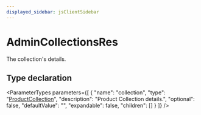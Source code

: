 ```yaml
---
displayed_sidebar: jsClientSidebar
---
```



# AdminCollectionsRes

The collection's details.

## Type declaration

<ParameterTypes parameters={[
  {
    "name": "collection",
    "type": "[ProductCollection](../classes/internal.ProductCollection.mdx)",
    "description": "Product Collection details.",
    "optional": false,
    "defaultValue": "",
    "expandable": false,
    "children": []
  }
]} />
